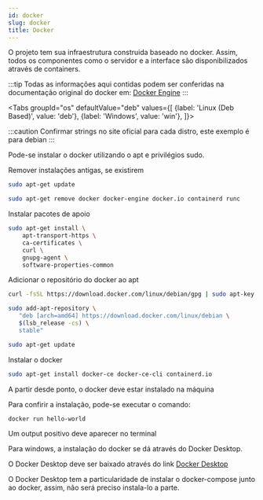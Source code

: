 ```yaml
---
id: docker
slug: docker
title: Docker
---
```



O projeto tem sua infraestrutura construida baseado no docker. 
Assim, todos os componentes como o servidor e a interface são disponibilizados através de containers.

:::tip
Todas as informações aqui contidas podem ser conferidas na documentação original do docker em: [Docker Engine](https://docs.docker.com/engine/install/)
:::

<Tabs
    groupId="os"
    defaultValue="deb"
    values={[
        {label: 'Linux (Deb Based)', value: 'deb'},
        {label: 'Windows', value: 'win'},
]}>
<TabItem value="deb">

:::caution 
Confirmar strings no site oficial para cada distro, este exemplo é para debian
:::

Pode-se instalar o docker utilizando o apt e privilégios sudo.

Remover instalações antigas, se existirem

```bash
sudo apt-get update

sudo apt-get remove docker docker-engine docker.io containerd runc
```

Instalar pacotes de apoio

```bash
sudo apt-get install \
    apt-transport-https \
    ca-certificates \
    curl \
    gnupg-agent \
    software-properties-common
```

Adicionar o repositório do docker ao apt
```bash
curl -fsSL https://download.docker.com/linux/debian/gpg | sudo apt-key add -

sudo add-apt-repository \
   "deb [arch=amd64] https://download.docker.com/linux/debian \
   $(lsb_release -cs) \
   stable"

sudo apt-get update
```

Instalar o docker

```bash
sudo apt-get install docker-ce docker-ce-cli containerd.io
```

A partir desde ponto, o docker deve estar instalado na máquina  

Para confirir a instalação, pode-se executar o comando:
```bash
docker run hello-world
```
Um output positivo deve aparecer no terminal

</TabItem>
<TabItem value="win">

Para windows, a instalação do docker se dá através do Docker Desktop.

O Docker Desktop deve ser baixado através do link [Docker Desktop](https://hub.docker.com/editions/community/docker-ce-desktop-windows)

O Docker Desktop tem a particularidade de instalar o docker-compose junto ao docker, assim, não será preciso instala-lo a parte.

</TabItem>
</Tabs>

